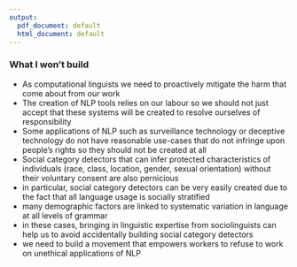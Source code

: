 ```yaml
---
output:
  pdf_document: default
  html_document: default
---
```

### What I won't build
- As computational linguists we need to proactively mitigate the harm that come about from our work
- The creation of NLP tools relies on our labour so we should not just accept that these systems will be created to resolve ourselves of responsibility
- Some applications of NLP such as surveillance technology or deceptive technology do not have reasonable use-cases that do not infringe upon people's rights so they should not be created at all
- Social category detectors that can infer protected characteristics of individuals (race, class, location, gender, sexual orientation) without their voluntary consent are also pernicious
- in particular, social category detectors can be very easily created due to the fact that all language usage is socially stratified
- many demographic factors are linked to systematic variation in language at all levels of grammar
- in these cases, bringing in linguistic expertise from sociolinguists can help us to avoid accidentally building social category detectors
- we need to build a movement that empowers workers to refuse to work on unethical applications of NLP
